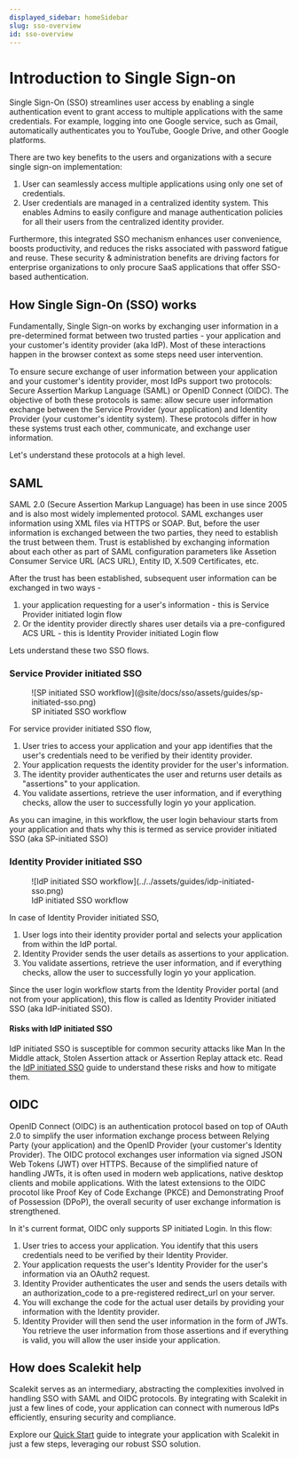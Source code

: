 ```yaml
---
displayed_sidebar: homeSidebar
slug: sso-overview
id: sso-overview
---
```


# Introduction to Single Sign-on

Single Sign-On (SSO) streamlines user access by enabling a single authentication event to grant access to multiple applications with the same credentials. For example, logging into one Google service, such as Gmail, automatically authenticates you to YouTube, Google Drive, and other Google platforms.

There are two key benefits to the users and organizations with a secure single sign-on implementation:

1. User can seamlessly access multiple applications using only one set of credentials.
2. User credentials are managed in a centralized identity system. This enables Admins to easily configure and manage authentication policies for all their users from the centralized identity provider.

Furthermore, this integrated SSO mechanism enhances user convenience, boosts productivity, and reduces the risks associated with password fatigue and reuse. These security & administration benefits are driving factors for enterprise organizations to only procure SaaS applications that offer SSO-based authentication.

## How Single Sign-On (SSO) works

Fundamentally, Single Sign-on works by exchanging user information in a pre-determined format between two trusted parties - your application and your customer's identity provider (aka IdP). Most of these interactions happen in the browser context as some steps need user intervention.

To ensure secure exchange of user information between your application and your customer's identity provider, most IdPs support two protocols: Secure Assertion Markup Language (SAML) or OpenID Connect (OIDC). The objective of both these protocols is same: allow secure user information exchange between the Service Provider (your application) and Identity Provider (your customer's identity system). These protocols differ in how these systems trust each other, communicate, and exchange user information.

Let's understand these protocols at a high level.

## SAML

SAML 2.0 (Secure Assertion Markup Language) has been in use since 2005 and is also most widely implemented protocol. SAML exchanges user information using XML files via HTTPS or SOAP. But, before the user information is exchanged between the two parties, they need to establish the trust between them. Trust is established by exchanging information about each other as part of SAML configuration parameters like Assetion Consumer Service URL (ACS URL), Entity ID, X.509 Certificates, etc.

After the trust has been established, subsequent user information can be exchanged in two ways -

1. your application requesting for a user's information - this is Service Provider initiated login flow
2. Or the identity provider directly shares user details via a pre-configured ACS URL - this is Identity Provider initiated Login flow

Lets understand these two SSO flows.

### Service Provider initiated SSO

<figure>
  ![SP initiated SSO
  workflow](@site/docs/sso/assets/guides/sp-initiated-sso.png)
  <figcaption>SP initiated SSO workflow</figcaption>
</figure>

For service provider initiated SSO flow,

1. User tries to access your application and your app identifies that the user's credentials need to be verified by their identity provider.
2. Your application requests the identity provider for the user's information.
3. The identity provider authenticates the user and returns user details as "assertions" to your application.
4. You validate assertions, retrieve the user information, and if everything checks, allow the user to successfully login yo your application.

As you can imagine, in this workflow, the user login behaviour starts from your application and thats why this is termed as service provider initiated SSO (aka SP-initiated SSO)

### Identity Provider initiated SSO

<figure>
  ![IdP initiated SSO workflow](../../assets/guides/idp-initiated-sso.png)
  <figcaption>IdP initiated SSO workflow</figcaption>
</figure>

In case of Identity Provider initiated SSO,

1. User logs into their identity provider
   portal and selects your application from within the IdP portal.
2. Identity Provider sends the user details as assertions to your application.
3. You validate assertions, retrieve the user information, and if everything checks, allow the user to successfully
   login yo your application.

Since the user login workflow starts from the Identity Provider portal (and not from your application), this flow is called as Identity Provider initiated SSO (aka IdP-initiated SSO).

#### Risks with IdP initiated SSO

IdP initiated SSO is susceptible for common security attacks like Man In the Middle attack, Stolen Assertion attack or Assertion Replay attack etc. Read the [IdP initiated SSO](/sso/guides/setup-sso/implement-idp-initiated-sso) guide to understand these risks and how to mitigate them.

## OIDC

OpenID Connect (OIDC) is an authentication protocol based on top of OAuth 2.0 to simplify the user information exchange process between Relying Party (your application) and the OpenID Provider (your customer's Identity Provider). The OIDC protocol exchanges user information via signed JSON Web Tokens (JWT) over HTTPS. Because of the simplified nature of handling JWTs, it is often used in modern web applications, native desktop clients and mobile applications. With the latest extensions to the OIDC procotol like Proof Key of Code Exchange (PKCE) and Demonstrating Proof of Possession (DPoP), the overall security of user exchange information is strengthened.

In it's current format, OIDC only supports SP initiated Login. In this flow:

1. User tries to access your application. You identify that this users credentials need to be verified by their Identity Provider.
2. Your application requests the user's Identity Provider for the user's information via an OAuth2 request.
3. Identity Provider authenticates the user and sends the users details with an authorization_code to a pre-registered redirect_url on your server.
4. You will exchange the code for the actual user details by providing your information with the Identity provider.
5. Identity Provider will then send the user information in the form of JWTs. You retrieve the user information from those assertions and if everything is valid, you will allow the user inside your application.

## How does Scalekit help

Scalekit serves as an intermediary, abstracting the complexities involved in handling SSO with SAML and OIDC protocols. By integrating with Scalekit in just a few lines of code, your application can connect with numerous IdPs efficiently, ensuring security and compliance.

Explore our [Quick Start](/sso/quickstart) guide to integrate your application with Scalekit in just a few steps, leveraging our robust SSO solution.
